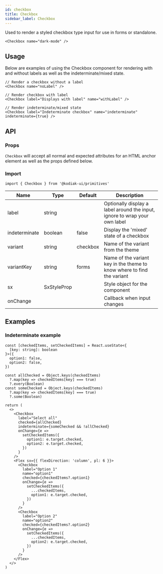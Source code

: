 ```yaml
---
id: checkbox
title: Checkbox
sidebar_label: Checkbox
---
```


Used to render a styled checkbox type input for use in forms or standalone.

```tsx
<Checkbox name="dark-mode" />
```

## Usage

Below are examples of using the Checkbox component for rendering with and without labels as well as the indeterminate/mixed state.

```tsx
// Render a checkbox without a label
<Checkbox name="noLabel" />

// Render checkbox with label
<Checkbox label="Displays with label" name="withLabel" />

// Render indeterminate/mixed state
<Checkbox label="Indeterminate checkbox" name="indeterminate" indeterminate={true} />
```

## API

### Props

`Checkbox` will accept all normal and expected attributes for an HTML anchor element as well as the props defined below.

### Import

```tsx
import { Checkbox } from '@kodiak-ui/primitives'
```

| Name          | Type        | Default  | Description                                                                |
| ------------- | ----------- | -------- | -------------------------------------------------------------------------- |
| label         | string      |          | Optionally display a label around the input, ignore to wrap your own label |
| indeterminate | boolean     | false    | Display the 'mixed' state of a checkbox                                    |
| variant       | string      | checkbox | Name of the variant from the theme                                         |
| variantKey    | string      | forms    | Name of the variant key in the theme to know where to find the variant     |
| sx            | SxStyleProp |          | Style object for the component                                             |
| onChange      |             |          | Callback when input changes                                                |

## Examples

### Indeterminate example

```tsx
const [checkedItems, setCheckedItems] = React.useState<{
  [key: string]: boolean
}>({
  option1: false,
  option2: false,
})

const allChecked = Object.keys(checkedItems)
  ?.map(key => checkedItems[key] === true)
  ?.every(Boolean)
const someChecked = Object.keys(checkedItems)
  ?.map(key => checkedItems[key] === true)
  ?.some(Boolean)

return (
  <>
    <Checkbox
      label="Select all"
      checked={allChecked}
      indeterminate={someChecked && !allChecked}
      onChange={e =>
        setCheckedItems({
          option1: e.target.checked,
          option2: e.target.checked,
        })
      }
    />
    <Flex sx={{ flexDirection: 'column', pl: 6 }}>
      <Checkbox
        label="Option 1"
        name="option1"
        checked={checkedItems?.option1}
        onChange={e =>
          setCheckedItems({
            ...checkedItems,
            option1: e.target.checked,
          })
        }
      />
      <Checkbox
        label="Option 2"
        name="option2"
        checked={checkedItems?.option2}
        onChange={e =>
          setCheckedItems({
            ...checkedItems,
            option2: e.target.checked,
          })
        }
      />
    </Flex>
  </>
)
```
